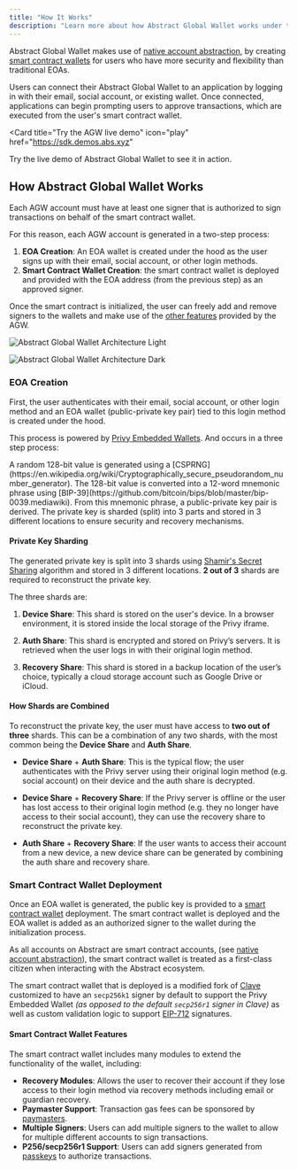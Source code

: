```yaml
---
title: "How It Works"
description: "Learn more about how Abstract Global Wallet works under the hood."
---
```


Abstract Global Wallet makes use of [native account abstraction](/how-abstract-works/native-account-abstraction),
by creating [smart contract wallets](/how-abstract-works/native-account-abstraction/smart-contract-wallets)
for users who have more security and flexibility than traditional EOAs.

Users can connect their Abstract Global Wallet to an application by logging in with their email, social account, or existing wallet.
Once connected, applications can begin prompting users to approve transactions, which are executed from the
user's smart contract wallet.

<Card
  title="Try the AGW live demo"
  icon="play"
  href="https://sdk.demos.abs.xyz"
>
  Try the live demo of Abstract Global Wallet to see it in action.
</Card>

## How Abstract Global Wallet Works

Each AGW account must have at least one signer that is authorized to sign transactions on behalf of the
smart contract wallet.

For this reason, each AGW account is generated in a two-step process:

1. **EOA Creation**: An EOA wallet is created under the hood as the user signs up with their email, social account,
   or other login methods.
2. **Smart Contract Wallet Creation**: the smart contract wallet is deployed and provided with the EOA address
   (from the previous step) as an approved signer.

Once the smart contract is initialized, the user can freely add and remove signers to the wallets
and make use of the [other features](#smart-contract-wallet-features)
provided by the AGW.

<img
  className="block dark:hidden"
  src="/images/agw-diagram.jpeg"
  alt="Abstract Global Wallet Architecture Light"
/>

<img
  className="hidden dark:block"
  src="/images/agw-diagram.jpeg"
  alt="Abstract Global Wallet Architecture Dark"
/>
### EOA Creation

First, the user authenticates with their email, social account, or other login method and
an EOA wallet (public-private key pair) tied to this login method is created under the hood.

This process is powered by
[Privy Embedded Wallets](https://docs.privy.io/guide/react/wallets/embedded/creation#automatic).
And occurs in a three step process:

<Steps>
  <Step title="Random Bit Generation">
    A random 128-bit value is generated using a
    [CSPRNG](https://en.wikipedia.org/wiki/Cryptographically_secure_pseudorandom_number_generator).
  </Step>
  <Step title="Keypair Generation">
    The 128-bit value is converted into a 12-word mnemonic phrase using
    [BIP-39](https://github.com/bitcoin/bips/blob/master/bip-0039.mediawiki).
    From this mnemonic phrase, a public-private key pair is derived.
  </Step>
  <Step title="Private Key Sharding">
    The private key is sharded (split) into 3 parts and stored in 3 different
    locations to ensure security and recovery mechanisms.
  </Step>
</Steps>

#### Private Key Sharding

The generated private key is split into 3 shards using
[Shamir's Secret Sharing](https://en.wikipedia.org/wiki/Shamir%27s_Secret_Sharing)
algorithm and stored in 3 different locations.
**2 out of 3** shards are required to reconstruct the private key.

The three shards are:

1. **Device Share**: This shard is stored on the user's device. In a browser environment,
   it is stored inside the local storage of the Privy iframe.

2. **Auth Share**: This shard is encrypted and stored on Privy&rsquo;s servers. It is retrieved
   when the user logs in with their original login method.

3. **Recovery Share**: This shard is stored in a backup location of the user&rsquo;s choice, typically
   a cloud storage account such as Google Drive or iCloud.

#### How Shards are Combined

To reconstruct the private key, the user must have access to **two out of three** shards. This can be a combination of any two shards, with the most common being the **Device Share** and **Auth Share**.

- **Device Share** + **Auth Share**: This is the typical flow; the user authenticates with the Privy server
  using their original login method (e.g. social account) on their device and the auth share is decrypted.

- **Device Share** + **Recovery Share**: If the Privy server is offline or the user has lost access to their
  original login method (e.g. they no longer have access to their social account), they can use the recovery
  share to reconstruct the private key.

- **Auth Share** + **Recovery Share**: If the user wants to access their account from a new device,
  a new device share can be generated by combining the auth share and recovery share.

### Smart Contract Wallet Deployment

Once an EOA wallet is generated, the public key is provided to a
[smart contract wallet](/how-abstract-works/native-account-abstraction/smart-contract-wallets) deployment.
The smart contract wallet is deployed and the EOA wallet is added as an authorized signer to the wallet during
the initialization process.

As all accounts on Abstract are smart contract accounts,
(see [native account abstraction](/how-abstract-works/native-account-abstraction)),
the smart contract wallet is treated as a first-class citizen when interacting with the Abstract ecosystem.

The smart contract wallet that is deployed is a modified fork of
[Clave](https://github.com/getclave/clave-contracts) customized to have an `secp256k1`
signer by default to support the Privy Embedded Wallet _(as opposed to the default `secp256r1` signer in Clave)_
as well as custom validation logic to support [EIP-712](https://eips.ethereum.org/EIPS/eip-712) signatures.

#### Smart Contract Wallet Features

The smart contract wallet includes many modules to extend the functionality of the wallet, including:

- **Recovery Modules**: Allows the user to recover their account if they lose access to their login method via recovery methods
  including email or guardian recovery.
- **Paymaster Support**: Transaction gas fees can be sponsored by [paymasters](/how-abstract-works/native-account-abstraction/paymasters).
- **Multiple Signers**: Users can add multiple signers to the wallet to allow for multiple different
  accounts to sign transactions.
- **P256/secp256r1 Support**: Users can add signers generated from [passkeys](https://fidoalliance.org/passkeys/)
  to authorize transactions.
